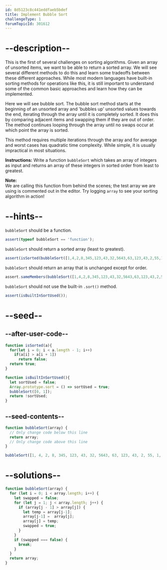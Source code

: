 ```yaml
---
id: 8d5123c8c441eddfaeb5bdef
title: Implement Bubble Sort
challengeType: 1
forumTopicId: 301612
---
```


# --description--

This is the first of several challenges on sorting algorithms. Given an array of unsorted items, we want to be able to return a sorted array. We will see several different methods to do this and learn some tradeoffs between these different approaches. While most modern languages have built-in sorting methods for operations like this, it is still important to understand some of the common basic approaches and learn how they can be implemented.

Here we will see bubble sort. The bubble sort method starts at the beginning of an unsorted array and 'bubbles up' unsorted values towards the end, iterating through the array until it is completely sorted. It does this by comparing adjacent items and swapping them if they are out of order. The method continues looping through the array until no swaps occur at which point the array is sorted.

This method requires multiple iterations through the array and for average and worst cases has quadratic time complexity. While simple, it is usually impractical in most situations.

**Instructions:** Write a function `bubbleSort` which takes an array of integers as input and returns an array of these integers in sorted order from least to greatest.

**Note:**  
We are calling this function from behind the scenes; the test array we are using is commented out in the editor. Try logging `array` to see your sorting algorithm in action!

# --hints--

`bubbleSort` should be a function.

```js
assert(typeof bubbleSort == 'function');
```

`bubbleSort` should return a sorted array (least to greatest).

```js
assert(isSorted(bubbleSort([1,4,2,8,345,123,43,32,5643,63,123,43,2,55,1,234,92])));
```

`bubbleSort` should return an array that is unchanged except for order.

```js
assert.sameMembers(bubbleSort([1,4,2,8,345,123,43,32,5643,63,123,43,2,55,1,234,92]), [1,4,2,8,345,123,43,32,5643,63,123,43,2,55,1,234,92]);
```

`bubbleSort` should not use the built-in `.sort()` method.

```js
assert(isBuiltInSortUsed());
```

# --seed--

## --after-user-code--

```js
function isSorted(a){
  for(let i = 0; i < a.length - 1; i++)
    if(a[i] > a[i + 1])
      return false;
  return true;
}

function isBuiltInSortUsed(){
  let sortUsed = false;
  Array.prototype.sort = () => sortUsed = true;
  bubbleSort([0, 1]);
  return !sortUsed;
}
```

## --seed-contents--

```js
function bubbleSort(array) {
  // Only change code below this line
  return array;
  // Only change code above this line
}

bubbleSort([1, 4, 2, 8, 345, 123, 43, 32, 5643, 63, 123, 43, 2, 55, 1, 234, 92]);
```

# --solutions--

```js
function bubbleSort(array) {
  for (let i = 0; i < array.length; i++) {
    let swapped = false;
    for (let j = 1; j < array.length; j++) {
      if (array[j - 1] > array[j]) {
        let temp = array[j-1];
        array[j-1] =  array[j];
        array[j] = temp;
        swapped = true;
      }
    }
    if (swapped === false) {
      break;
    }
  }
  return array;
}
```
